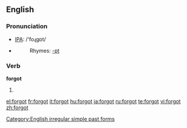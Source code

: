 ==English==

===Pronunciation===
*[[w:IPA|IPA]]: /'foɻgɒt/
*{{audio|en-us-forgot.ogg|Audio (US)}}
*:Rhymes: [[Rhymes:English:-ɒt|-ɒt]]

===Verb===
'''forgot'''
#{{simple past of|''[[forget]]''}}

[[Category:English irregular simple past forms]]

[[el:forgot]]
[[fr:forgot]]
[[it:forgot]]
[[hu:forgot]]
[[ja:forgot]]
[[ru:forgot]]
[[te:forgot]]
[[vi:forgot]]
[[zh:forgot]]